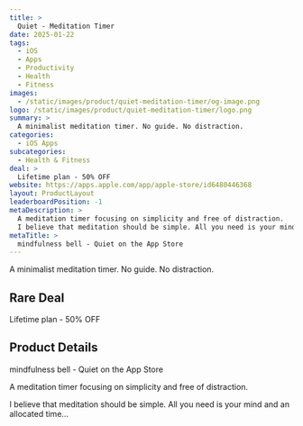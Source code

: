 ```yaml
---
title: >
  Quiet - Meditation Timer
date: 2025-01-22
tags:
  - iOS
  - Apps
  - Productivity
  - Health
  - Fitness
images:
  - /static/images/product/quiet-meditation-timer/og-image.png
logo: /static/images/product/quiet-meditation-timer/logo.png
summary: >
  A minimalist meditation timer. No guide. No distraction.
categories:
  - iOS Apps
subcategories:
  - Health & Fitness
deal: >
  Lifetime plan - 50% OFF
website: https://apps.apple.com/app/apple-store/id6480446368
layout: ProductLayout
leaderboardPosition: -1
metaDescription: >
  A meditation timer focusing on simplicity and free of distraction.
  I believe that meditation should be simple. All you need is your mind and an allocated time…
metaTitle: >
  ‎mindfulness bell - Quiet on the App Store
---
```

A minimalist meditation timer. No guide. No distraction.

## Rare Deal

Lifetime plan - 50% OFF

## Product Details

‎mindfulness bell - Quiet on the App Store

A meditation timer focusing on simplicity and free of distraction.

I believe that meditation should be simple. All you need is your mind and an allocated time…
